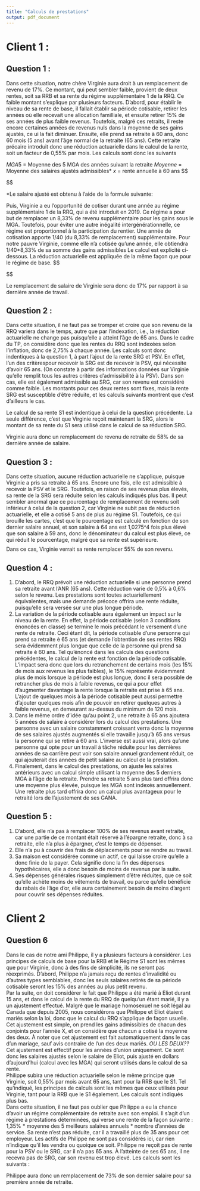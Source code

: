 ```yaml
---
title: "Calculs de prestations"
output: pdf_document
---
```

\begin{center}
Équipe no 04

Charles-Antoine Fecteau  

(111264468)

Mathieu Giguère  

(111255906)

Tristan Métivier-Dionne  

(111264240)

Thomas Paré-Bourque  

(111260133)

\vspace{80pt}

Analyse et traitement collectif du risque

ACT-1005

\vspace{80pt}

Calculs de prestations 

(Travail pratique)

\vspace{80pt}

École d'actuariat 

Université Laval

Hiver 2020

\end{center}




\newpage
# Client 1 : 
## Question 1 : 
Dans cette situation, notre chère Virginie aura droit à un remplacement de revenu de 17%. Ce montant, qui peut sembler faible, provient de deux rentes, soit sa RRB et sa rente du régime supplémentaire 1 de la RRQ.  Ce faible montant s'explique par plusieurs facteurs. D'abord, pour établir le niveau de sa rente de base, il fallait établir sa période cotisable, retirer les années où elle recevait une allocation familliale, et ensuite retirer 15% de ses années de plus faible revenus. Toutefois, malgré ces retraits, il reste encore certaines années de revenus nuls dans la moyenne de ses gains ajustés, ce ui la fait diminuer. Ensuite, elle prend sa retraite à 60 ans, donc 60 mois (5 ans) avant l'âge normal de la retraite (65 ans). Cette retraite précaire introduit donc une réduction actuarielle dans le calcul de la rente, soit un facteur de 0,55% par mois. Les calculs sont donc les suivants 
  
$MGA5$ = Moyenne des 5 MGA des années suivant la retraite 
$Moyenne$ = Moyenne des salaires ajustés admissibles*
$x$ = rente annuelle à 60 ans
$$

$$

*Le salaire ajusté est obtenu à l'aide de la formule suivante:

Puis, Virginie a eu l'opportunité de cotiser durant une année au régime supplémentaire 1 de la RRQ, qui a été introduit en 2019. Ce régime a pour but de remplacer un 8,33% de revenu supplémentaire pour les gains sous le MGA. Toutefois, pour éviter une autre inégalité intergénérationnelle, ce régime est proportionnel à la participation du rentier. Une année de cotisation apporte 1/40 (du 8,33% de remplacement) supplémentaire. Pour notre pauvre Virginie, comme elle n'a cotisée qu'une année, elle obtiendra 1/40*8,33% de sa somme des gains admissibles Le calcul est explicité ci-dessous. La réduction actuarielle est appliquée de la même façon que pour le régime de base.
$$

$$
 
Le remplacement de salaire de Virginie sera donc de 17% par rapport à sa dernière année de travail.

\vspace {40pt}

## Question 2 : 
Dans cette situation, il ne faut pas se tromper et croire que son revenu de la RRQ variera dans le temps, autre que par l’indexation, i.e., la réduction actuarielle ne change pas puisqu’elle a atteint l’âge de 65 ans. Dans le cadre du TP, on considère donc que les rentes du RRQ sont indexées selon l’inflation, donc de 2,75% à chaque année. Les calculs sont donc indentiques à la question 1, à part l'ajout de la rente SRG et PSV. En effet, l'un des critèrespour recevoir la SRG est de recevoir la PSV, qui nécessite d'avoir 65 ans. (On constate à partir des informations données sur Virginie qu'elle remplit tous les autres critères d'admissibilité à la PSV). Dans son cas, elle est également admissible au SRG, car son revenu est considéré comme faible. Les montants pour ces deux rentes sont fixes, mais la rente SRG est susceptible d'être réduite, et les calculs suivants montrent que c'est d'ailleurs le cas.

Le calcul de sa rente S1 est indentique à celui de la question précédente. La seule différence, c'est que Virginie reçoit maintenant la SRG, alors le montant de sa rente du S1 sera utilisé dans le calcul de sa réduction SRG. 
$$
$$

Virginie aura donc un remplacement de revenu de retraite de 58% de sa dernière année de salaire. 

\vspace {40pt}

## Question 3 : 

 Dans cette situation, aucune réduction actuarielle ne s’applique, puisque Virginie a pris sa retraite à 65 ans. Encore une fois, elle est admissible à recevoir la PSV et le SRG. Toutefois, en raison de ses revenus plus élevés, sa rente de la SRG sera réduite selon les calculs indiqués plus bas. Il peut sembler anormal que ce pourcentage de remplacement de revenu soit inférieur à celui de la question 2, car Virginie ne subit pas de réduction actuarielle, et elle a cotisé 5 ans de plus au régime S1. Toutefois, ce qui brouille les cartes, c'est que le pourcentage est calculé en fonction de son dernier salaire annuel, et son salaire à 64 ans est 1,0275^4 fois plus élevé que son salaire à 59 ans, donc le dénominateur du calcul est plus élevé, ce qui réduit le pourcentage, malgré que sa rente est supérieure.
$$
$$ 
Dans ce cas, Virginie verrait sa rente remplacer 55% de son revenu.

\vspace {40pt} 

## Question 4 : 
1. D’abord, le RRQ prévoit une réduction actuarielle si une personne prend sa retraite avant l’ANR (65 ans). Cette réduction varie de 0,5% à 0,6% selon le revenu. Les prestations sont toutes actuariellement équivalentes, mais une demande précoce offrira une rente réduite, puisqu’elle sera versée sur une plus longue période.  
2. La variation de la période cotisable aura également un impact sur le niveau de la rente. En effet, la période cotisable (selon 3 conditions énoncées en classe) se termine le mois précédant le versement d’une rente de retraite. Ceci étant dit, la période cotisable d’une personne qui prend sa retraite è 65 ans (et demande l’obtention de ses rentes RRQ) sera évidemment plus longue que celle de la personne qui prend sa retraite è 60 ans. Tel qu’énoncé dans les calculs des questions précédentes, le calcul de la rente est fonction de la période cotisable. L’impact sera donc que lors du retranchement de certains mois (les 15% de mois aux revenus les plus faibles), le 15% représente évidemment plus de mois lorsque la période est plus longue, donc il sera possible de retrancher plus de mois à faible revenus, ce qui a pour effet d’augmenter davantage la rente lorsque la retraite est prise à 65 ans. L’ajout de quelques mois à la période cotisable peut aussi permettre d’ajouter quelques mois afin de pouvoir en retirer quelques autres à faible revenus, en demeurant au-dessus du minimum de 120 mois.   
3. Dans le même ordre d’idée qu’au point 2, une retraite à 65 ans ajoutera 5 années de salaire à considérer lors du calcul des prestations. Une personne avec un salaire constamment croissant verra donc la moyenne de ses salaires ajustés augmentés si elle travaille jusqu’à 65 ans versus la personne qui se retire à 60 ans. L’inverse est aussi vrai, alors qu’une personne qui opte pour un travail à tâche réduite pour les dernières années de sa carrière peut voir son salaire annuel grandement réduit, ce qui ajouterait des années de petit salaire au calcul de la prestation.  
4. Finalement, dans le calcul des prestations, on ajuste les salaires antérieurs avec un calcul simple utilisant la moyenne des 5 derniers MGA à l’âge de la retraite. Prendre sa retraite 5 ans plus tard offrira donc une moyenne plus élevée, puisque les MGA sont indexés annuellement. Une retraite plus tard offrira donc un calcul plus avantageux pour le retraité lors de l’ajustement de ses GANA. 

\vspace {40pt}

## Question 5 :
1. D’abord, elle n’a pas à remplacer 100% de ses revenus avant retraite, car une partie de ce montant était réservé à l’épargne retraite, donc à sa retraite, elle n’a plus à épargner, c’est le temps de dépenser.  
2. Elle n’a pu à couvrir des frais de déplacements pour se rendre au travail.  
3. Sa maison est considérée comme un actif, ce qui laisse croire qu’elle a donc finie de la payer. Cela signifie donc la fin des dépenses hypothécaires, elle a donc besoin de moins de revenus par la suite.  
4. Ses dépenses générales risques simplement d’être réduites, que ce soit qu’elle achète moins de vêtements de travail, ou parce qu’elle bénéficie du rabais de l’âge d’or, elle aura certainement besoin de moins d’argent pour couvrir ses dépenses réduites. 

\vspace{50 pt}

# Client 2

## Question 6
Dans le cas de notre ami Philippe, il y a plusieurs facteurs à considérer. Les principes de calculs de base pour la RRB et le Régime S1 sont les mêmes que pour Virginie, donc à des fins de simplicité, ils ne seront pas réexprimés. D'abord, Philippe n'a jamais reçu de rentes d'invalidité ou d'autres types semblables, donc les seuls salaires retirés de sa période cotisable seront les 15% des années au plus petit revenu.   
Par la suite, on doit considérer le fait que Philippe a été marié à Eliot durant 15 ans, et dans le calcul de la rente du RRQ de quelqu'un étant marié, il y a un ajustement effectué. Malgré que le mariage homosexuel ne soit légal au Canada que depuis 2005, nous considérons que Philippe et Eliot étaient mariés selon la loi, donc que le calcul du RRQ s'applique de façon usuelle. Cet ajustement est simple, on prend les gains admissibles de chacun des conjoints pour l'année X, et on considère que chacun a cotisé la moyenne des deux. À noter que cet ajustement est fait automatiquement dans le cas d'un mariage, sauf avis contraire de l'un des deux mariés. *OU LES DEUX??* Cet ajustement est effectif pour les années d'union uniquement. Ce sont donc les salaires ajustés selon le salaire de Eliot, puis ajusté en dollars d'aujourd'hui (calcul avec les MGA) qui seront utilisés dans le calcul de sa rente.  
Philippe subira une réduction actuarielle selon le même principe que Virginie, soit 0,55% par mois avant 65 ans, tant pour la RRB que le S1. Tel qu'indiqué, les principes de calculs sont les mêmes que ceux utilisés pour Virginie, tant pour la RRB que le S1 également. Les calculs sont indiqués plus bas.  
Dans cette situation, il ne faut pas oublier que Philippe a eu la chance d'avoir un régime complémentaire de retraite avec son emploi. Il s'agit d'un régime à prestations déterminées, qui verse une rente de la façon suivante : 1,35% * moyenne des 5 meilleurs salaires annuels * nombre d'années de service. Sa rente n'est pas réduite, car il a travaillé plus de 35 ans pour cet employeur. Les actifs de Philippe ne sont pas considérés ici, car rien n'indique qu'il les vendra ou quoique ce soit. Philippe ne reçoit pas de rente pour la PSV ou le SRG, car il n'a pas 65 ans. À l'atteinte de ses 65 ans, il ne recevra pas de SRG, car son revenu est trop élevé. Les calculs sont les suivants :
$$
$$

Philippe aura donc un remplacement de 73% de son dernier salaire pour sa première année de retraite.
